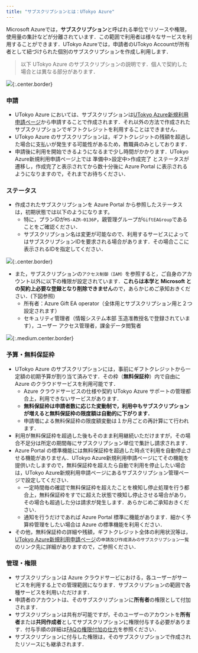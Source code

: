 ```yaml
---
title: "サブスクリプションとは：UTokyo Azure"
---
```



Microsoft Azureでは，**サブスクリプション**と呼ばれる単位でリソースや権限，使用量の集計などが分離されています．この範囲で利用者は様々なサービスを利用することができます．UTokyo Azureでは，申請者のUTokyo Accountが所有者として紐づけられた個別のサブスクリプションを作成し利用します．

> 以下 UTokyo Azure のサブスクリプションの説明です．個人で契約した場合とは異なる部分があります．

![](img/02_subscription.png){:.center.border}


### 申請
- UTokyo Azure においては、サブスクリプションは[UTokyo Azure新規利用申請ページ](https://utokyo-azure-web.japaneast.cloudapp.azure.com/)から申請することで作成されます．それ以外の方法で作成されたサブスクリプションでギフトクレジットを利用することはできません．
- UTokyo Azure のサブスクリプションは，ギフトクレジットの残額を超過した場合に支払いが発生する可能性があるため，教職員のみとしております．
- 申請後に利用を開始できるようになるまで少し時間がかかります．UTokyo Azure新規利用申請ページ上では 準備中>設定中>作成完了 とステータスが遷移し，作成完了と表示されてから数十分後に Azure Portal に表示されるようになりますので，それまでお待ちください．


### ステータス
- 作成されたサブスクリプションを Azure Portal から参照したステータスは，初期状態では以下のようになります。
  - 特に，プランIDが`MS-AZR-0136P`，親管理グループが`GiftEAGroup`であることをご確認ください．
  - サブスクリプション名は変更が可能なので、利用するサービスによってはサブスクリプションIDを要求される場合があります．その場合ここに表示されるIDを指定してください．

![](img/01_subscriptionid.png){:.center.border}


- また，サブスクリプションの`アクセス制御（IAM）`を参照すると，ご自身のアカウント以外に以下の権限が設定されています．**これらは本学と Microsoft との契約上必要な登録となり削除できません**ので，あらかじめご承知おきください．(下図参照)
  - 所有者：Azure Gift EA operator（全体用とサブスクリプション用と２つ設定されます）
  - セキュリティ管理者（情報システム本部 玉造准教授名で登録されています），ユーザー アクセス管理者，課金データ閲覧者

![](img/03_subscriptioniam.png){:.medium.center.border}


### 予算・無料保証枠
- UTokyo Azure のサブスクリプションには，事前にギフトクレジットから一定額の初期予算が割り当て済みです．その枠（**無料保証枠**）内で自由に Azure のクラウドサービスを利用可能です．
  - Azure クラウドサービスの仕様や契約 UTokyo Azure サポートの管理都合上，利用できないサービスがあります．
  - **無料保証枠は申請者数に応じた変動制で，利用中もサブスクリプションが増えると無料保証枠の限度額は自動的に下がります．**
  - 申請増による無料保証枠の限度額変動は１か月ごとの再計算にて行われます．
- 利用が無料保証枠を超過した後もそのまま利用継続いただけますが，その場合不足分は所定の期間毎にサブスクリプション単位で集計し請求されます．
- Azure Portal の標準機能には無料保証枠を超過した時点で利用を自動停止させる機能がありません．UTokyo Azure新規利用申請ページにてその機能を提供いたしますので，無料保証枠を超えたら自動で利用を停止したい場合は，UTokyo Azure新規利用申請ページにあるサブスクリプション管理ページで設定してください．
  - 一定時間毎の確認で無料保証枠を超えたことを検知し停止処理を行う都合上，無料保証枠をすでに超えた状態で検知し停止させる場合があり，その場合も超過した分は請求が発生します．あらかじめご承知おきください．
  - 通知を行うだけであれば Azure Portal 標準に機能があります．細かく予算枠管理をしたい場合は Azure の標準機能を利用ください．
- その他，無料保証枠の詳細や残額，ギフトクレジット全体の利用状況等は，[UTokyo Azure新規利用申請ページ](https://utokyo-azure-web.japaneast.cloudapp.azure.com/)の`申請及び作成済みのサブスクリプション一覧`のリンク先に詳細がありますので，ご参照ください．


### 管理・権限
- サブスクリプションは Azure クラウドサービにおける，各ユーザーがサービスを利用する上での管理範囲になります．サブスクリプションの範囲で各種サービスを利用いただけます．
- 申請者のアカウントは、そのサブスクリプションに**所有者**の権限として付加されます．
- サブスクリプションは共有が可能ですが，そのユーザーのアカウントを**所有者**または**共同作成者**としてサブスクリプションに権限付与する必要があります．付与手順の詳細は[FAQの権限付加の仕方](/research_computing/utokyo_azure/faq/addrole)を参照ください．
- サブスクリプションに付与した権限は，そのサブスクリプションで作成されたリソースにも継承されます．

